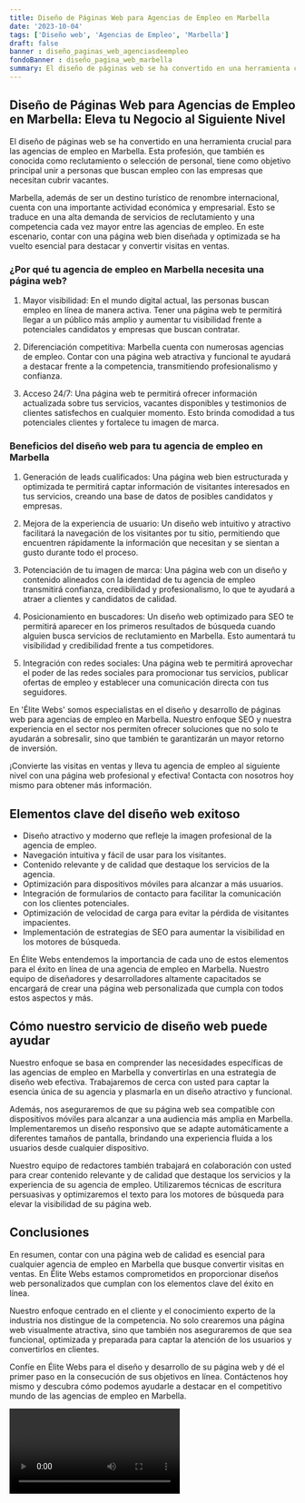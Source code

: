 ```yaml
---
title: Diseño de Páginas Web para Agencias de Empleo en Marbella
date: '2023-10-04'
tags: ['Diseño web', 'Agencias de Empleo', 'Marbella']
draft: false
banner : diseño_paginas_web_agenciasdeempleo
fondoBanner : diseño_pagina_web_marbella
summary: El diseño de páginas web se ha convertido en una herramienta crucial para las agencias de empleo en Marbella. Esta profesión, que también es conocida como reclutamiento o selección de personal, tiene como objetivo principal unir a personas que buscan empleo con las empresas que necesitan cubrir vacantes.
---
```


## Diseño de Páginas Web para Agencias de Empleo en Marbella: Eleva tu Negocio al Siguiente Nivel

El diseño de páginas web se ha convertido en una herramienta crucial para las agencias de empleo en Marbella. Esta profesión, que también es conocida como reclutamiento o selección de personal, tiene como objetivo principal unir a personas que buscan empleo con las empresas que necesitan cubrir vacantes.

Marbella, además de ser un destino turístico de renombre internacional, cuenta con una importante actividad económica y empresarial. Esto se traduce en una alta demanda de servicios de reclutamiento y una competencia cada vez mayor entre las agencias de empleo. En este escenario, contar con una página web bien diseñada y optimizada se ha vuelto esencial para destacar y convertir visitas en ventas.

### ¿Por qué tu agencia de empleo en Marbella necesita una página web?

1. Mayor visibilidad: En el mundo digital actual, las personas buscan empleo en línea de manera activa. Tener una página web te permitirá llegar a un público más amplio y aumentar tu visibilidad frente a potenciales candidatos y empresas que buscan contratar.

2. Diferenciación competitiva: Marbella cuenta con numerosas agencias de empleo. Contar con una página web atractiva y funcional te ayudará a destacar frente a la competencia, transmitiendo profesionalismo y confianza.

3. Acceso 24/7: Una página web te permitirá ofrecer información actualizada sobre tus servicios, vacantes disponibles y testimonios de clientes satisfechos en cualquier momento. Esto brinda comodidad a tus potenciales clientes y fortalece tu imagen de marca.

### Beneficios del diseño web para tu agencia de empleo en Marbella

1. Generación de leads cualificados: Una página web bien estructurada y optimizada te permitirá captar información de visitantes interesados en tus servicios, creando una base de datos de posibles candidatos y empresas.

2. Mejora de la experiencia de usuario: Un diseño web intuitivo y atractivo facilitará la navegación de los visitantes por tu sitio, permitiendo que encuentren rápidamente la información que necesitan y se sientan a gusto durante todo el proceso.

3. Potenciación de tu imagen de marca: Una página web con un diseño y contenido alineados con la identidad de tu agencia de empleo transmitirá confianza, credibilidad y profesionalismo, lo que te ayudará a atraer a clientes y candidatos de calidad.

4. Posicionamiento en buscadores: Un diseño web optimizado para SEO te permitirá aparecer en los primeros resultados de búsqueda cuando alguien busca servicios de reclutamiento en Marbella. Esto aumentará tu visibilidad y credibilidad frente a tus competidores.

5. Integración con redes sociales: Una página web te permitirá aprovechar el poder de las redes sociales para promocionar tus servicios, publicar ofertas de empleo y establecer una comunicación directa con tus seguidores.

En 'Élite Webs' somos especialistas en el diseño y desarrollo de páginas web para agencias de empleo en Marbella. Nuestro enfoque SEO y nuestra experiencia en el sector nos permiten ofrecer soluciones que no solo te ayudarán a sobresalir, sino que también te garantizarán un mayor retorno de inversión.

¡Convierte las visitas en ventas y lleva tu agencia de empleo al siguiente nivel con una página web profesional y efectiva! Contacta con nosotros hoy mismo para obtener más información.

<GifSeo />

<Cta />

## Elementos clave del diseño web exitoso

- Diseño atractivo y moderno que refleje la imagen profesional de la agencia de empleo.
- Navegación intuitiva y fácil de usar para los visitantes.
- Contenido relevante y de calidad que destaque los servicios de la agencia.
- Optimización para dispositivos móviles para alcanzar a más usuarios.
- Integración de formularios de contacto para facilitar la comunicación con los clientes potenciales.
- Optimización de velocidad de carga para evitar la pérdida de visitantes impacientes.
- Implementación de estrategias de SEO para aumentar la visibilidad en los motores de búsqueda.

En Élite Webs entendemos la importancia de cada uno de estos elementos para el éxito en línea de una agencia de empleo en Marbella. Nuestro equipo de diseñadores y desarrolladores altamente capacitados se encargará de crear una página web personalizada que cumpla con todos estos aspectos y más.

## Cómo nuestro servicio de diseño web puede ayudar

Nuestro enfoque se basa en comprender las necesidades específicas de las agencias de empleo en Marbella y convertirlas en una estrategia de diseño web efectiva. Trabajaremos de cerca con usted para captar la esencia única de su agencia y plasmarla en un diseño atractivo y funcional.

Además, nos aseguraremos de que su página web sea compatible con dispositivos móviles para alcanzar a una audiencia más amplia en Marbella. Implementaremos un diseño responsivo que se adapte automáticamente a diferentes tamaños de pantalla, brindando una experiencia fluida a los usuarios desde cualquier dispositivo.

Nuestro equipo de redactores también trabajará en colaboración con usted para crear contenido relevante y de calidad que destaque los servicios y la experiencia de su agencia de empleo. Utilizaremos técnicas de escritura persuasivas y optimizaremos el texto para los motores de búsqueda para elevar la visibilidad de su página web.

## Conclusiones

En resumen, contar con una página web de calidad es esencial para cualquier agencia de empleo en Marbella que busque convertir visitas en ventas. En Élite Webs estamos comprometidos en proporcionar diseños web personalizados que cumplan con los elementos clave del éxito en línea.

Nuestro enfoque centrado en el cliente y el conocimiento experto de la industria nos distingue de la competencia. No solo crearemos una página web visualmente atractiva, sino que también nos aseguraremos de que sea funcional, optimizada y preparada para captar la atención de los usuarios y convertirlos en clientes.

Confíe en Élite Webs para el diseño y desarrollo de su página web y dé el primer paso en la consecución de sus objetivos en línea. Contáctenos hoy mismo y descubra cómo podemos ayudarle a destacar en el competitivo mundo de las agencias de empleo en Marbella.

<Video />

<CtaBot job='Agencias de Empleo' city='Marbella'/>

<Gmaps query='Marbella+españa+maps' />